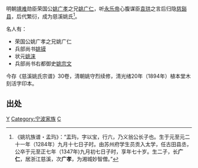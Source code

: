 明朝[[靖难|靖难]]勋臣荣国公[[姚广孝|姚广孝]]之兄[[姚广仁|姚广仁]]，听[[永乐帝|永乐帝]]心腹谋臣[[袁珙|袁珙]]之言后归隐[[慈谿县|慈谿县]]，后代繁衍，成为慈溪姚氏<ref>《姚坑族谱・孟玙》：“盂玙，字以宝，行六，乃义翁公长子也。生于元至元二十一年（1284年）九月十七日子时。由苏州府学生员贡入太学，任古田县丞，公卒于元至正七年（1347年)九月初七日子时，享年七十岁。生二子，长'''广仁'''，居浙江慈溪，次'''广孝'''，为湘城妙智僧。”</ref>。

名人有：
* 荣国公姚广孝之兄姚广仁
* 兵部尚书[[姚镆|姚镆]]
* 状元[[姚涞|姚涞]]
* 兵部尚书右都御史[[姚宗文|姚宗文]]
今存《慈溪姚氏宗谱》30卷，清朝姚守烈续修，清光绪20年（1894年）植本堂木刻活字印本。

==出处==
{{reflist|2}}

[[Category:慈谿縣人|Y]]
[[Category:宁波家族|Category:宁波家族]]
[[Category:姚姓|C]]